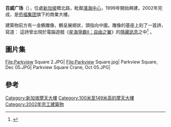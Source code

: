 {{Infobox building
|name               = Parkview Square
|image              = Parkview Square.JPG
|native_name        = 百威廣場
|location           = [[新加坡|新加坡]]橋北路
|architectural_style= [[後現代主義|後現代主義]]、[[裝飾風藝術|裝飾風藝術]]、{{link-en|新古典建築|New Classical Architecture}}
|building_type      = 商業寫字樓 
|roof               = {{convert|144|m|abbr=on}}
|floor_area         = {{convert|39145|m2|abbr=on}}
|floor_count        = 24<br> 2 （地庫）
|elevator_count     = 11 
|start_date         = 1999年
|completion_date    = 2002年
|architect          = [[DP_Architects|DP Architects]]
|developer          = 侨福集团
|management         = 侨福集团
|owner              = 侨福集团
|latd  = 1| latm = 18| lats = 0.5| latNS = N
|longd = 103| longm = 51| longs = 27.48| longEW = E
|iso_region         = SG-1
|coordinates_display= title
| references     = <ref>{{ctbuh|10198}}</ref><ref>{{emporis|147139}}</ref><ref>{{skyscraperpage|12805}}</ref><ref>{{structurae|s0038595}}</ref>
}}
'''百威广场'''（{{lang-en|Parkview Square}}），位處[[新加坡|新加坡]]橋北路，毗鄰[[濱海中心|濱海中心]]，1999年開始興建，2002年完成，是[[侨福集团|侨福集团]]旗下的商業大樓。

建築物前方有一金鶴雕像，鶴呈展翅狀，頭指向中國，雕像的基座上刻了一首詩，寫道：
{{quotation|
黄鹤楼<br />
<br />
故国旧有黄鹤楼<br />
北望神州几千秋<br />
黄鹤展翅飞万里<br />
伟哉狮城见鹤楼
}}
這詩曾出現於電腦遊戲《[[星海爭霸II：自由之翼|星海爭霸II：自由之翼]]》的[[彩蛋_(媒體)|隱藏訊息]]之中<ref>{{cite web|title=星际2官网更新三张原画 废墟中惊现"黄鹤楼"|url=http://sc2.tgbus.com/zxzx/200812/20081210155934.shtml|publisher=tgbus.com|accessdate=21 November 2011|archive-url=https://web.archive.org/web/20120425235110/http://sc2.tgbus.com/zxzx/200812/20081210155934.shtml|archive-date=2012-04-25|dead-url=yes}}</ref> 。

==圖片集==
<gallery>
File:Parkview Square 2.JPG|
File:Parkview Square.jpg|
Parkview Square, Dec 05.JPG|
Parkview Square Crane, Oct 05.JPG|
</gallery>

==參考==
{{reflist}}

{{Skyscrapers in Singapore}}

[[Category:新加坡摩天大樓|Category:新加坡摩天大樓]]
[[Category:100米至149米高的摩天大樓|Category:100米至149米高的摩天大樓]]
[[Category:2002年完工建築物|Category:2002年完工建築物]]